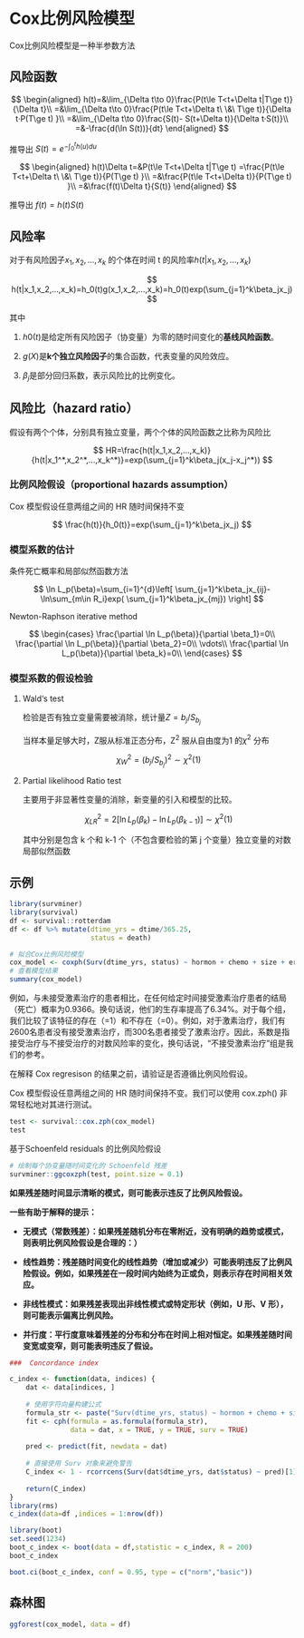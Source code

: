 # Cox比例风险模型

Cox比例风险模型是一种半参数方法

## 风险函数

$$
\begin{aligned}
h(t)=&\lim_{\Delta t\to 0}\frac{P(t\le T<t+\Delta t|T\ge t)}{\Delta t}\\
=&\lim_{\Delta t\to 0}\frac{P(t\le T<t+\Delta t\ \&\ T\ge t)}{\Delta t·P(T\ge t) }\\
=&\lim_{\Delta t\to 0}\frac{S(t)- S(t+\Delta t)}{\Delta t·S(t)}\\
=&-\frac{d(\ln S(t))}{dt}
\end{aligned}
$$

推导出 $S(t)=e^{-\int_0^t h(u)du}$

$$
\begin{aligned}
h(t)\Delta t=&P(t\le T<t+\Delta t|T\ge t)
=\frac{P(t\le T<t+\Delta t\ \&\ T\ge t)}{P(T\ge t) }\\
=&\frac{P(t\le T<t+\Delta t)}{P(T\ge t) }\\
=&\frac{f(t)\Delta t}{S(t)}
\end{aligned}
$$

推导出 $f(t)=h(t)S(t)$

## 风险率

对于有风险因子$x_1,x_2,...,x_k$ 的个体在时间 t 的风险率$h(t|x_1,x_2,...,x_k)$

$$ h(t|x_1,x_2,...,x_k)=h_0(t)g(x_1,x_2,...,x_k)=h_0(t)exp(\sum_{j=1}^k\beta_jx_j) $$

其中

1.  $h0 (t)$是给定所有风险因子（协变量）为零的随时间变化的**基线风险函数**。

2.  $g(X)$是**k个独立风险因子**的集合函数，代表变量的风险效应。

3.  $β_j$是部分回归系数，表示风险比的比例变化。

## 风险比（hazard ratio）

假设有两个个体，分别具有独立变量，两个个体的风险函数之比称为风险比

$$ HR=\frac{h(t|x_1,x_2,...,x_k)}{h(t|x_1^*,x_2^*,...,x_k^*)}=exp(\sum_{j=1}^k\beta_j(x_j-x_j^*)) $$

### 比例风险假设（proportional hazards assumption）

Cox 模型假设任意两组之间的 HR 随时间保持不变

$$ \frac{h(t)}{h_0(t)}=exp(\sum_{j=1}^k\beta_jx_j) $$

### 模型系数的估计

条件死亡概率和局部似然函数方法

$$ \ln L_p(\beta)=\sum_{i=1}^{d}\left[ \sum_{j=1}^k\beta_jx_{ij}-\ln\sum_{m\in R_i}exp( \sum_{j=1}^k\beta_jx_{mj})         \right] $$

Newton-Raphson iterative method

$$  \begin{cases}  \frac{\partial \ln L_p(\beta)}{\partial \beta_1}=0\\ \frac{\partial \ln L_p(\beta)}{\partial \beta_2}=0\\ \vdots\\ \frac{\partial \ln L_p(\beta)}{\partial \beta_k}=0\\ \end{cases} $$

### 模型系数的假设检验

1.  Wald‘s test

    检验是否有独立变量需要被消除，统计量$Z=b_j/S_{b_j}$

    当样本量足够大时，Z服从标准正态分布，Z^2^ 服从自由度为1 的$\chi^2$ 分布

    $$ \chi^2_W=(b_j/S_{b_j})^2\sim \chi^2(1) $$

2.  Partial likelihood Ratio test

    主要用于非显著性变量的消除，新变量的引入和模型的比较。

    $$ \chi^2_{LR}=2\left[ \ln L_p(\beta_k)-\ln L_p(\beta_{k-1}) \right]\sim\chi^2(1) $$

    其中分别是包含 k 个和 k-1 个（不包含要检验的第 j 个变量）独立变量的对数局部似然函数

## 示例

```r
library(survminer)
library(survival)
df <- survival::rotterdam
df <- df %>% mutate(dtime_yrs = dtime/365.25,
                    status = death)

# 拟合Cox比例风险模型 
cox_model <- coxph(Surv(dtime_yrs, status) ~ hormon + chemo + size + er + pgr + nodes + meno + grade + age, data = df)
# 查看模型结果 
summary(cox_model)  
```

例如，与未接受激素治疗的患者相比，在任何给定时间接受激素治疗患者的结局（死亡）概率为0.9366。换句话说，他们的生存率提高了6.34%。对于每个组，我们比较了该特征的存在（=1）和不存在（=0）。例如，对于激素治疗，我们有2600名患者没有接受激素治疗，而300名患者接受了激素治疗。因此，系数是指接受治疗与不接受治疗的对数风险率的变化，换句话说，“不接受激素治疗”组是我们的参考。

在解释 Cox regresison 的结果之前，请验证是否遵循比例风险假设。

Cox 模型假设任意两组之间的 HR 随时间保持不变。我们可以使用 cox.zph() 非常轻松地对其进行测试。

```r
test <- survival::cox.zph(cox_model)
test
```

基于Schoenfeld residuals 的比例风险假设

```r
# 绘制每个协变量随时间变化的 Schoenfeld 残差
survminer::ggcoxzph(test, point.size = 0.1)
```

**如果残差随时间显示清晰的模式，则可能表示违反了比例风险假设。**

**一些有助于解释的提示：**

-   **无模式（常数残差）：如果残差随机分布在零附近，没有明确的趋势或模式，则表明比例风险假设是合理的：）**

-   **线性趋势：残差随时间变化的线性趋势（增加或减少）可能表明违反了比例风险假设。例如，如果残差在一段时间内始终为正或负，则表示存在时间相关效应。**

-   **非线性模式：如果残差表现出非线性模式或特定形状（例如，U 形、V 形），则可能表示偏离比例风险。**

-   **并行度：平行度意味着残差的分布和分布在时间上相对恒定。如果残差随时间变宽或变窄，则可能表明违反了假设。**

```r

###  Concordance index

c_index <- function(data, indices) {
    dat <- data[indices, ]
    
    # 使用字符向量构建公式
    formula_str <- paste("Surv(dtime_yrs, status) ~ hormon + chemo + size + er + pgr + nodes + meno + grade + age")
    fit <- cph(formula = as.formula(formula_str), 
               data = dat, x = TRUE, y = TRUE, surv = TRUE)
    
    pred <- predict(fit, newdata = dat)
    
    # 直接使用 Surv 对象来避免警告
    C_index <- 1 - rcorrcens(Surv(dat$dtime_yrs, dat$status) ~ pred)[1]
    
    return(C_index)
}
library(rms)
c_index(data=df ,indices = 1:nrow(df))

library(boot)
set.seed(1234)
boot_c_index <- boot(data = df,statistic = c_index, R = 200)
boot_c_index 

boot.ci(boot_c_index, conf = 0.95, type = c("norm","basic"))

```

## 森林图

```r
ggforest(cox_model, data = df)
```

